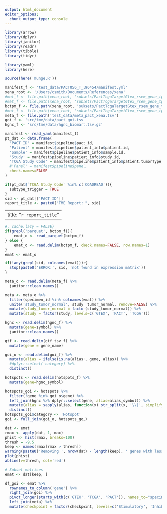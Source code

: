 ```yaml
---
output: html_document
editor_options: 
  chunk_output_type: console
---
```


```r
library(arrow)
library(dplyr)
library(janitor)
library(readr)
library(tibble)
library(tidyr)

library(yaml)
library(here)

source(here('munge.R'))

```


```r
manifest_f <- 'test_data/PACT056_T_196454/manifest.yml'
xena_root <- '/Users/csmith/Documents/References/xena'
#mat_f <- file.path(xena_root, 'subsets/PactTcgaTargetGtex_rsem_gene_tpm/exprs_combat_ColonRectum_hgnc.parquet.gz')
#mat_f <- file.path(xena_root, 'subsets/PactTcgaTargetGtex_rsem_gene_tpm/exprs_combat_ColonRectum_hgnc.tsv.gz')
bctpm_f <- file.path(xena_root, 'subsets/PactTcgaTargetGtex_rsem_gene_tpm/test_combat_ColonRectum_hgnc.tsv.gz')
#mat_f <- file.path(xena_root, 'subsets/PactTcgaTargetGtex_rsem_gene_tpm/testpc_combat_Lung_hgnc.tsv.gz')
meta_f <- file.path('test_data/meta_pact_xena.tsv')
goi_f <- 'src/tme/data/pact_goi.tsv'
hgnc_f <- 'src/tme/data/hgnc_biomart.tsv.gz'

```


```r
manifest <- read_yaml(manifest_f)
pt_dat <- data.frame(
  'PACT ID' = manifest$pipeline$pact_id,
  'Patient' = manifest$pipeline$patient_info$patient.id,
  'Sample' = manifest$pipeline$patient_info$sample.id,
  'Study' = manifest$pipeline$patient_info$study.id,
  'TCGA Study Code' = manifest$pipeline$patient_info$patient.tumorType,
  #'Panel' = manifest$pipeline$panel,
  check.names=FALSE
)

if(pt_dat$`TCGA Study Code` %in% c('COADREAD')){
  subtype_trigger = TRUE
}
sid <- pt_dat[['PACT ID']]
report_title <- paste0("TME Report: ", sid)
```

---
title: "`r report_title`"
---

```r
#, cache.lazy = FALSE}
if(grepl('parquet', bctpm_f)){
    emat_o <- read_parquet(bctpm_f)
} else {
    emat_o <- read.delim(bctpm_f, check.names=FALSE, row.names=1) 
}
emat <- emat_o

if(!any(grepl(sid, colnames(emat)))){
  stop(paste0('ERROR:', sid, 'not found in expression matrix'))
}

```

```r
meta_o <- read.delim(meta_f) %>%
  janitor::clean_names()

meta <- meta_o %>%
  filter(specimen_id %in% colnames(emat)) %>%
  unite('study_tumor_normal', study, tumor_normal, remove=FALSE) %>%
  mutate(study_tumor_normal = factor(study_tumor_normal)) %>%
  mutate(study = factor(study, levels=c('GTEX', 'PACT', 'TCGA')))

hgnc <- read.delim(hgnc_f) %>%
  mutate(gene=symbol) %>%
  janitor::clean_names()

gtf <- read.delim(gtf_tsv_f) %>%
  mutate(gene = gene_name)

goi_o <- read.delim(goi_f) %>%
  mutate(alias = ifelse(is.na(alias), gene, alias)) %>%
  #dplyr::select(-category) %>%
  distinct() 

hotspots <- read.delim(hotspots_f) %>%
  mutate(gene=hgnc_symbol)

hotspots_goi <- hotspots %>%
  filter(!gene %in% goi_o$gene) %>%
  left_join(hgnc %>% dplyr::select(gene, alias=alias_symbol)) %>%
  mutate(alias = sapply(alias, function(x) str_split(x, '\\|', simplify=TRUE)[1])) %>%
  distinct()
hotspots_goi$category <- 'Hotspot'
goi <- full_join(goi_o, hotspots_goi)


```

```r
dat <- emat 
rmax <- apply(dat, 1, max)
phist <- hist(rmax, breaks=100)
thresh = -9.5
keep <- names(rmax[rmax > thresh])
warning(paste0('Removing ', nrow(dat) - length(keep), ' genes with less than a max(', thresh, ') expression'))
plot(phist)
abline(v=thresh, col='red')

# Subset matrices
emat <- dat[keep, ] 

df_goi <- emat %>% 
  rownames_to_column('gene') %>%
  right_join(goi) %>%
  pivot_longer(starts_with(c('GTEX', 'TCGA', 'PACT')), names_to="specimen_id", values_to = "bcTPM") %>%
  left_join(meta) %>%
  mutate(checkpoint = factor(checkpoint, levels=c('Stimulatory', 'Inhibitory', 'Other')))

```


